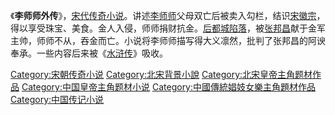 {{copyedit|time=2010-04-22T10:39:43+00:00}}
{{Unreferenced|time=2018-05-20T04:00:43+00:00}}
《'''李师师外传'''》，[[宋代|宋代]][[傳奇_(小說)|传奇小说]]。讲述[[李师师|李师师]]父母双亡后被卖入勾栏，结识[[宋徽宗|宋徽宗]]，得以享受珠宝、美食。金人入侵，师师捐财抗金。[[靖康之变|后都城陷落]]，被[[张邦昌|张邦昌]]献于金军主帅，师师不从，吞金而亡。小说将李师师描写得大义凛然，批判了张邦昌的阿谀奉承。一些内容后来被《[[水浒传|水浒传]]》吸收。

[[Category:宋朝传奇小说|Category:宋朝传奇小说]]
[[Category:北宋背景小說|Category:北宋背景小說]]
[[Category:北宋皇帝主角题材作品|Category:北宋皇帝主角题材作品]]
[[Category:中国皇帝主角题材小说|Category:中国皇帝主角题材小说]]
[[Category:中國傳統娼妓女樂主角題材作品|Category:中國傳統娼妓女樂主角題材作品]]
[[Category:中国传记小说|Category:中国传记小说]]
{{stub}}